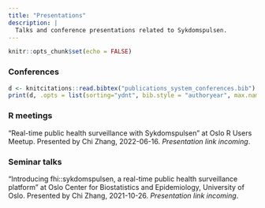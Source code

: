 ```yaml
---
title: "Presentations"
description: |
  Talks and conference presentations related to Sykdomspulsen.
---
```



```r
knitr::opts_chunk$set(echo = FALSE)
```

### Conferences

```r
d <- knitcitations::read.bibtex("publications_system_conferences.bib")
print(d, .opts = list(sorting="ydnt", bib.style = "authoryear", max.names = 1, dashed = F, style = "html"))
```


### R meetings

"Real-time public health surveillance with Sykdomspulsen" at Oslo R Users Meetup. Presented by Chi Zhang, 2022-06-16. *Presentation link incoming*. 


### Seminar talks

"Introducing fhi::sykdomspulsen, a real-time public health surveillance platform" at Oslo Center for Biostatistics and Epidemiology, University of Oslo. Presented by Chi Zhang, 2021-10-26. *Presentation link incoming*.


